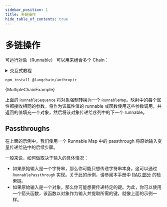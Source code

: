 ```yaml
---
sidebar_position: 1
title: 多链操作
hide_table_of_contents: true
---
```

# 多链操作

可运行对象（Runnable） 可以用来组合多个 Chain：

<details>
  <summary>交互式教程</summary>
  下面的视频交互式地讲解了一个示例。你可以在视频中编写和运行代码！
  <iframe
    src="https://scrimba.com/scrim/co14344c29595bfb29c41f12a?embed=langchain,mini-header"
    width="100%"
    height="600px"
  ></iframe>
</details>




<IntegrationInstallTooltip></IntegrationInstallTooltip>

```bash npm2yarn
npm install @langchain/anthropic
```

<CodeBlock language="typescript">{MultipleChainExample}</CodeBlock>

上面的 `RunnableSequence` 将对象强制转换为一个 `RunnableMap`。映射中的每个属性都接收相同的参数。将作为该属性值的 runnable 或函数使用这些参数调用，并返回的值填充一个对象，然后将该对象传递给序列中的下一个 runnable。

## Passthroughs

在上面的示例中，我们使用一个 Runnable Map 中的 passthrough 将原始输入变量传递给链中的后续步骤。

一般来说，如何做取决于输入的具体情况：

- 如果原始输入是一个字符串，那么你可能只想传递字符串本身。这可以通过 `RunnablePassthrough` 实现。关于此的示例，请参阅本手册中 [RAG 部分](/docs/expression_language/cookbook/retrieval) 的检索链。
- 如果原始输入是一个对象，那么你可能想要传递特定的键。为此，你可以使用一个箭头函数，该函数以对象作为输入并提取所需的键，就像上面的示例一样。


